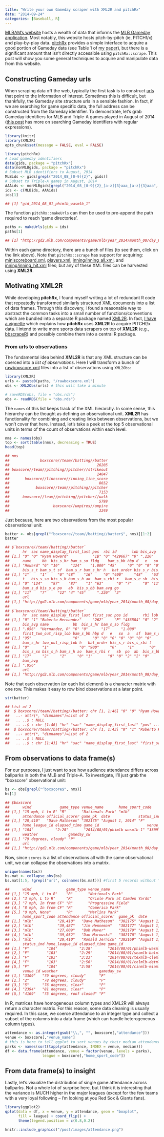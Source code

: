```yaml
---
title: "Write your own Gameday scraper with XML2R and pitchRx"
date: "2014-09-24"
categories: [Baseball, R]
---
```


[MLBAM's website](http://gd2.mlb.com/components/game/mlb/) hosts a wealth of data that informs the [MLB Gameday application](http://mlb.mlb.com/mlb/scoreboard). Most notably, this website hosts pitch-by-pitch (ie, PITCHf/x) and play-by-play data. [pitchRx](https://github.com/cpsievert/pitchRx) provides a simple interface to acquire a good portion of Gameday data (see Table 1 of [my paper](http://journal.r-project.org/archive/accepted/sievert.pdf)), but there is a significant amount that isn't directly accessible using `pitchRx::scrape`. This post will show you some general techniques to acquire and manipulate data from this website.

## Constructing Gameday urls

When scraping data off the web, typically the first task is to construct [urls](http://en.wikipedia.org/wiki/Uniform_resource_locator) that point to the information of interest. Sometimes this is difficult, but thankfully, the Gameday site structure urls in a sensible fashion. In fact, if we are searching for game specific data, the full address can be constructed from the Gameday identifier. To demonstrate, let's grab Gameday identifiers for MLB and Triple-A games played in August of 2014 ([this post](http://baseballwithr.wordpress.com/2014/06/30/pitchrx-meet-openwar-4/) has more on searching Gameday identifiers with regular expressions).

```r
library(knitr)
library(XML2R)
opts_chunk$set(message = FALSE, eval = FALSE)
```

```r
library(pitchRx)
# Load gameday identifiers
data(gids, package = "pitchRx")
data(nonMLBgids, package = "pitchRx")
# Subset MLB identifiers to August, 2014
MLBids <- gids[grepl("2014_08_[0-9]{2}", gids)]
# Subset to Triple-A games in August, 2014
AAAids <- nonMLBgids[grepl("2014_08_[0-9]{2}_[a-z]{3}aaa_[a-z]{3}aaa", nonMLBgids)]
ids <- c(MLBids, AAAids)
ids[1] 
```

```r
## [1] "gid_2014_08_01_phimlb_wasmlb_1"
```

The function `pitchRx::makeUrls` can then be used to pre-append the path required to reach 'game directories'.

```r
paths <- makeUrls(gids = ids)
paths[1]
```

```r
## [1] "http://gd2.mlb.com/components/game/mlb/year_2014/month_08/day_01/gid_2014_08_01_phimlb_wasmlb_1"
```

Within each game directory, there are a bunch of files (to see them, click on the link above). Note that `pitchRx::scrape` has support for acquiring: [miniscoreboard.xml](http://gd2.mlb.com/components/game/mlb/year_2014/month_08/day_01/gid_2014_08_01_phimlb_wasmlb_1/miniscoreboard.xml), [players.xml](http://gd2.mlb.com/components/game/mlb/year_2014/month_08/day_01/gid_2014_08_01_phimlb_wasmlb_1/players.xml), [inning/inning_all.xml](http://gd2.mlb.com/components/game/mlb/year_2014/month_08/day_01/gid_2014_08_01_phimlb_wasmlb_1/inning/inning_all.xml), and [inning/inning_hit.xml](http://gd2.mlb.com/components/game/mlb/year_2014/month_08/day_01/gid_2014_08_01_phimlb_wasmlb_1/inning/inning_hit.xml) files; but any of these XML files can be harvested using **XML2R**.

## Motivating XML2R

While developing **pitchRx**, I found myself writing a lot of redundant R code that repeatedly transformed similarly structured XML documents into a list of data frames. Through this discovery, I found a reasonable way to abstract the common tasks into a small number of functions/conventions which are bundled into a separate R package named [XML2R](https://github.com/cpsievert/XML2R). In fact, [I have a vignette](http://cpsievert.github.io/XML2R/) which explains how **pitchRx** uses **XML2R** to acquire PITCHf/x data. I intend to write more sports data scrapers on top of **XML2R** (e.g., [bbscrapeR](https://github.com/cpsievert/bbscrapeR)) and possibly combine them into a central R package.

### From urls to observations

The fundamental idea behind **XML2R** is that any XML structure can be coerced into a _list of observations_. Here I will transform a bunch of [rawboxscore.xml](http://gd2.mlb.com/components/game/mlb/year_2014/month_08/day_01/gid_2014_08_01_phimlb_wasmlb_1/rawboxscore.xml) files into a list of observations using `XML2Obs`:

```r
library(XML2R)
urls <- paste0(paths, "/rawboxscore.xml")
obs <- XML2Obs(urls) # this will take a minute
```

```r
# saveRDS(obs, file = "obs.rds")
obs <- readRDS(file = "obs.rds")
```

The `names` of this list keeps track of the XML hierarchy. In some sense, this hierarchy can be thought as defining an observational unit. **XML2R** has functionality for combining and creating links between observations, but we won't cover that here. Instead, let's take a peek at the top 5 observational units in terms of the count of observations within each level.

```r
nms <- names(obs)
top <- sort(table(nms), decreasing = TRUE)
head(top)
```

```r
## nms
##              boxscore//team//batting//batter 
##                                        26205 
## boxscore//team//pitching//pitcher//strikeout 
##                                        14047 
##       boxscore//linescore//inning_line_score 
##                                         8652 
##            boxscore//team//pitching//pitcher 
##                                         7153 
##      boxscore//team//pitching//pitcher//walk 
##                                         5799 
##                    boxscore//umpires//umpire 
##                                         3349
```

Just because, here are two observations from the most popular observational unit:

```r
batter <- obs[grepl("^boxscore//team//batting//batter$", nms)][1:2]
batter
```

```r
## $`boxscore//team//batting//batter`
##      hr  sac name_display_first_last pos  rbi id       lob bis_avg
## [1,] "0" "0" "Ryan Howard"           "1B" "0" "429667" "0" ".220" 
##      name     bb  bis_s_hr bam_s_so fldg    bam_s_bb hbp d   e   so  a  
## [1,] "Howard" "0" "16"     "124"    "1.000" "45"     "0" "0" "0" "0" "1"
##      bis_s_t bam_s_t sf  bam_s_r bam_s_hr h   bat_order bis_s_r bis_s_rbi
## [1,] "1"     "1"     "0" "48"    "16"     "0" "400"     "48"    "63"     
##      t   bis_s_so bis_s_h bam_s_h ao  bam_s_rbi r   bam_s_e sb  bis_s_d
## [1,] "0" "124"    "87"    "87"    "1" "63"      "0" "7"     "0" "11"   
##      bam_s_d bis_s_e po   ab  bis_s_bb bam_avg go 
## [1,] "11"    "7"     "12" "4" "45"     ".220"  "3"
##      url                                                                                                              
## [1,] "http://gd2.mlb.com/components/game/mlb/year_2014/month_08/day_01/gid_2014_08_01_phimlb_wasmlb_1/rawboxscore.xml"
## 
## $`boxscore//team//batting//batter`
##      hr  sac name_display_first_last first_sac pos id       rbi lob
## [1,] "0" "1" "Roberto Hernandez"     "262"     "P" "433584" "0" "2"
##      bis_avg name           bb  bis_s_hr bam_s_so fldg   
## [1,] ".056"  "Hernandez, R" "0" "0"      "17"     "1.000"
##      first_two_out_risp_lob bam_s_bb hbp d   e   so  a   sf  bam_s_r
## [1,] "95"                   "0"      "0" "0" "0" "0" "0" "0" "0"    
##      bam_s_hr two_out_risp_lob h   bat_order bis_s_r bis_s_rbi t  
## [1,] "0"      "1"              "0" "900"     "0"     "1"       "0"
##      bis_s_so bis_s_h bam_s_h ao  bam_s_rbi r   sb  po  ab  bis_s_bb go 
## [1,] "17"     "2"     "2"     "0" "1"       "0" "0" "2" "2" "0"      "3"
##      bam_avg
## [1,] ".056" 
##      url                                                                                                              
## [1,] "http://gd2.mlb.com/components/game/mlb/year_2014/month_08/day_01/gid_2014_08_01_phimlb_wasmlb_1/rawboxscore.xml"

```

Note that each observation (or each list element) is a character matrix with one row. This makes it easy to row bind observations at a later point.

```r
str(batter)
```

```r
## List of 2
##  $ boxscore//team//batting//batter: chr [1, 1:46] "0" "0" "Ryan Howard" "1B" ...
##   ..- attr(*, "dimnames")=List of 2
##   .. ..$ : NULL
##   .. ..$ : chr [1:46] "hr" "sac" "name_display_first_last" "pos" ...
##  $ boxscore//team//batting//batter: chr [1, 1:43] "0" "1" "Roberto Hernandez" "262" ...
##   ..- attr(*, "dimnames")=List of 2
##   .. ..$ : NULL
##   .. ..$ : chr [1:43] "hr" "sac" "name_display_first_last" "first_sac" ...
```

## From observations to data frame(s)

For our purposes, I just want to see how audience attendance differs across ballparks in both the MLB and Triple-A. To investigate, I'll just grab the "boxscore" observational unit:

```r
bs <- obs[grepl("^boxscore$", nms)]
bs[1]
```

```r
## $boxscore
##      wind             game_type venue_name       home_sport_code
## [1,] "15 mph, L to R" "R"       "Nationals Park" "mlb"          
##      attendance official_scorer game_pk  date             status_ind
## [1,] "28,410"   "Dave Matheson" "382175" "August 1, 2014" "F"       
##      home_league_id elapsed_time game_id                      venue_id
## [1,] "104"          "2:28"       "2014/08/01/phimlb-wasmlb-1" "3309"  
##      weather              gameday_sw
## [1,] "79 degrees, cloudy" "P"       
##      url                                                                                                              
## [1,] "http://gd2.mlb.com/components/game/mlb/year_2014/month_08/day_01/gid_2014_08_01_phimlb_wasmlb_1/rawboxscore.xml"
```

Now, since `scores` is a list of observations all with the same observational unit, we can collapse the observations into a matrix. 

```r
unique(names(bs))
bs.mat <- collapse_obs(bs)
bs.mat[1:5, !grepl("url", colnames(bs.mat))] #first 5 records without "url" column
```

```r
##      wind                game_type venue_name                   
## [1,] "15 mph, L to R"    "R"       "Nationals Park"             
## [2,] "3 mph, L to R"     "R"       "Oriole Park at Camden Yards"
## [3,] "7 mph, In from CF" "R"       "Progressive Field"          
## [4,] "8 mph, In from CF" "R"       "Comerica Park"              
## [5,] "0 mph, None"       "R"       "Marlins Park"               
##      home_sport_code attendance official_scorer  game_pk  date            
## [1,] "mlb"           "28,410"   "Dave Matheson"  "382175" "August 1, 2014"
## [2,] "mlb"           "39,487"   "Jim Henneman"   "382177" "August 1, 2014"
## [3,] "mlb"           "27,009"   "Bob Maver"      "382179" "August 1, 2014"
## [4,] "mlb"           "39,052"   "Dan Marowski"   "382170" "August 1, 2014"
## [5,] "mlb"           "20,410"   "Ronald Jernick" "382169" "August 1, 2014"
##      status_ind home_league_id elapsed_time game_id                     
## [1,] "F"        "104"          "2:28"       "2014/08/01/phimlb-wasmlb-1"
## [2,] "F"        "103"          "2:29"       "2014/08/01/seamlb-balmlb-1"
## [3,] "F"        "103"          "3:23"       "2014/08/01/texmlb-clemlb-1"
## [4,] "F"        "103"          "2:56"       "2014/08/01/colmlb-detmlb-1"
## [5,] "F"        "104"          "2:58"       "2014/08/01/cinmlb-miamlb-1"
##      venue_id weather                   gameday_sw
## [1,] "3309"   "79 degrees, cloudy"      "P"       
## [2,] "2"      "78 degrees, cloudy"      "P"       
## [3,] "5"      "76 degrees, clear"       "P"       
## [4,] "2394"   "81 degrees, clear"       "P"       
## [5,] "4169"   "75 degrees, roof closed" "P"
```

In R, matrices have homogeneous column types and XML2R will always return a character matrix. For this reason, some data cleaning is usually required. In this case, we coerce attendance to an integer type and collect a subset of the columns into a data frame (which can handle heterogeneous column types).

```r
attendance <- as.integer(gsub("\\,", "", boxscore[,"attendance"]))
venue <- boxscore[,"venue_name"]
# this is here to tell ggplot to sort venues by their median attendance
parks <- names(sort(tapply(attendance, INDEX = venue, median)))
df <- data.frame(attendance, venue = factor(venue, levels = parks),
                 league = boxscore[,"home_sport_code"])
```

## From data frame(s) to insight

Lastly, let's visualize the distribution of single game attendance across ballparks. Not a whole lot of surprise here, but I think it is interesting that the variance is MUCH higher in the major leagues (except for the few teams with a very loyal following -- I'm looking at you Red Sox & Giants fans).

```r
library(ggplot2)
qplot(data = df, x = venue, y = attendance, geom = "boxplot", 
      fill = league) + coord_flip() +
      theme(legend.position = c(0.8,0.2))
```

```r
knitr::include_graphics("/post/images/attendance.png")
```

